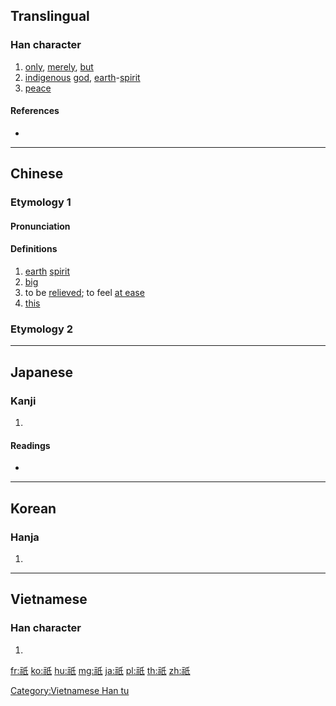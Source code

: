 {{character info/new}}
==Translingual==

===Han character===
{{Han char|rn=113|rad=示|as=04|sn=8|four=32240|canj=IFHVP|ids=⿰礻氏}}

# [[only]], [[merely]], [[but]]
# [[indigenous]] [[god]], [[earth]]-[[spirit]]
# [[peace]]

====References====
* {{Han ref|kx=0840.080|dkj=24639|dj=1258.100|hdz=42389.010|uh=7947|ud=31047|bh=ACE9|bd=44265}}

----

==Chinese==

===Etymology 1===
{{zh-forms}}

====Pronunciation====
{{zh-pron
|m=qí
|c=kei4
|mc=y
|oc=y
|cat=n,a,v
}}

====Definitions====
{{zh-hanzi}}

# [[earth]] [[spirit]]
# [[big]]
# to be [[relieved]]; to feel [[at ease]]
# [[this]]

===Etymology 2===
{{zh-see|只}}

----

==Japanese==

===Kanji===
{{ja-kanji|grade=|rs=示04}}

# {{defn|lang=ja|sort=示04}}

====Readings====
* {{ja-readings|on=[[き]] (ki), [[ぎ]] (gi), [[し]] (shi)|kun=[[くにつかみ]] (kunitsukami), [[ただ]] (tada), [[まさに]] (masani)|nanori=}}

----

==Korean==

===Hanja===
{{ko-hanja|hangeul=[[기]], [[지]]|eumhun=|rv=gi, ji|mr=ki, chi|y=ki, ci}}

# {{defn|lang=ko|sort=示04}}

----

==Vietnamese==

===Han character===
{{vi-readings|rs=示04| hanviet = [[chỉ]], [[kì]]}}

# {{defn|vi|sort=示04}}

[[Category:Vietnamese Han tu]]

[[fr:祇]]
[[ko:祇]]
[[hu:祇]]
[[mg:祇]]
[[ja:祇]]
[[pl:祇]]
[[th:祇]]
[[zh:祇]]